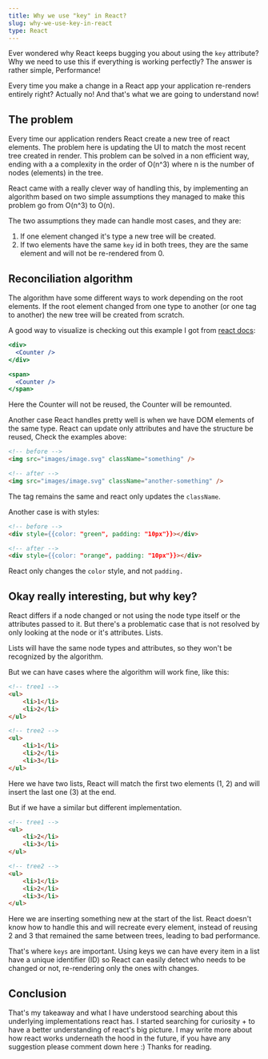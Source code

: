 ```yaml
---
title: Why we use "key" in React?
slug: why-we-use-key-in-react
type: React
---
```


Ever wondered why React keeps bugging you about using the `key` attribute? Why we need to use this if everything is working perfectly? The answer is rather simple, Performance!

Every time you make a change in a React app your application re-renders entirely right? Actually no! And that's what we are going to understand now!

## The problem

Every time our application renders React create a new tree of react elements. The problem here is updating the UI to match the most recent tree created in render. This problem can be solved in a non efficient way, ending with a a complexity in the order of O(n^3) where n is the number of nodes (elements) in the tree.

React came with a really clever way of handling this, by implementing an algorithm based on two simple assumptions they managed to make this problem go from O(n^3) to O(n).

The two assumptions they made can handle most cases, and they are:

1. If one element changed it's type a new tree will be created.
2. If two elements have the same `key` id in both trees, they are the same element and will not be re-rendered from 0.

## Reconciliation algorithm

The algorithm have some different ways to work depending on the root elements. If the root element changed from one type to another (or one tag to another) the new tree will be created from scratch.

A good way to visualize is checking out this example I got from [react docs](https://reactjs.org/docs/reconciliation.html):

```jsx
<div>
  <Counter />
</div>

<span>
  <Counter />
</span>
```

Here the Counter will not be reused, the Counter will be remounted.

Another case React handles pretty well is when we have DOM elements of the same type. React can update only attributes and have the structure be reused, Check the examples above:

```html
<!-- before -->
<img src="images/image.svg" className="something" />

<!-- after -->
<img src="images/image.svg" className="another-something" /> 
```

The tag remains the same and react only updates the `className`.

Another case is with styles:

```html
<!-- before -->
<div style={{color: "green", padding: "10px"}}></div>

<!-- after -->
<div style={{color: "orange", padding: "10px"}}></div>
```

React only changes the `color` style, and not `padding.`

## Okay really interesting, but why key?

React differs if a node changed or not using the node type itself or the attributes passed to it. But there's a problematic case that is not resolved by only looking at the node or it's attributes. Lists.

Lists will have the same node types and attributes, so they won't be recognized by the algorithm. 

But we can have cases where the algorithm will work fine, like this:

```html
<!-- tree1 -->
<ul>
	<li>1</li>	
	<li>2</li>
</ul>

<!-- tree2 -->
<ul>
	<li>1</li>	
	<li>2</li>
	<li>3</li>
</ul>
```

Here we have two lists, React will match the first two elements (1, 2) and will insert the last one (3) at the end.

But if we have a similar but different implementation.

```html
<!-- tree1 -->
<ul>
	<li>2</li>	
	<li>3</li>
</ul>

<!-- tree2 -->
<ul>
	<li>1</li>	
	<li>2</li>
	<li>3</li>
</ul>
```

Here we are inserting something new at the start of the list. React doesn't know how to handle this and will recreate every element, instead of reusing 2 and 3 that remained the same between trees, leading to bad performance.

That's where `keys` are important. Using keys we can have every item in a list have a unique identifier (ID) so React can easily detect who needs to be changed or not, re-rendering only the ones with changes.
## Conclusion
That's my takeaway and what I have understood searching about this underlying implementations react has.
I started searching for curiosity + to have a better understanding of react's big picture. I may write more about how react works underneath the hood in the future, if you have any suggestion please comment down here :) Thanks for reading.